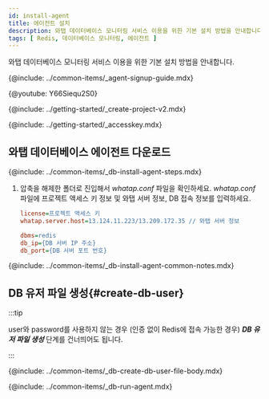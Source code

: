 ```yaml
---
id: install-agent
title: 에이전트 설치
description: 와탭 데이터베이스 모니터링 서비스 이용을 위한 기본 설치 방법을 안내합니다.
tags: [ Redis, 데이터베이스 모니터링, 에이전트 ]
---
```



와탭 데이터베이스 모니터링 서비스 이용을 위한 기본 설치 방법을 안내합니다.

{@include: ../common-items/_agent-signup-guide.mdx}  

{@youtube: Y66Siequ2S0}

{@include: ../getting-started/_create-project-v2.mdx}  

{@include: ../getting-started/_accesskey.mdx}

## 와탭 데이터베이스 에이전트 다운로드

{@include: ../common-items/_db-install-agent-steps.mdx}

1. 압축을 해제한 폴더로 진입해서 *whatap.conf* 파일을 확인하세요. *whatap.conf* 파일에 프로젝트 액세스 키 정보 및 와탭 서버 정보, DB 접속 정보를 입력하세요.

    ```ini title='whatap.conf'
    license=프로젝트 액세스 키
    whatap.server.host=13.124.11.223/13.209.172.35 // 와탭 서버 정보

    dbms=redis
    db_ip={DB 서버 IP 주소}
    db_port={DB 서버 포트 번호}
    ```

<!-- 공통 Notes -->
{@include: ../common-items/_db-install-agent-common-notes.mdx} 

## DB 유저 파일 생성{#create-db-user}

:::tip

user와 password를 사용하지 않는 경우 (인증 없이 Redis에 접속 가능한 경우) ***DB 유저 파일 생성*** 단계를 건너띄어도 됩니다.

:::

<DBuserDesc name='""'/>

{@include: ../common-items/_db-create-db-user-file-body.mdx}


<!--## 에이전트 실행-->
{@include: ../common-items/_db-run-agent.mdx}